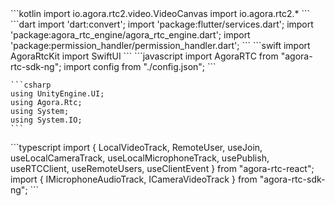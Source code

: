 <PlatformWrapper platform="android">
    ```kotlin
    import io.agora.rtc2.video.VideoCanvas
    import io.agora.rtc2.*
    ```
</PlatformWrapper>
<PlatformWrapper platform="flutter">
    ```dart
    import 'dart:convert';
    import 'package:flutter/services.dart';
    import 'package:agora_rtc_engine/agora_rtc_engine.dart';
    import 'package:permission_handler/permission_handler.dart';
    ```
</PlatformWrapper>
<PlatformWrapper platform={["ios","macos"]}>
    ```swift
    import AgoraRtcKit
    import SwiftUI
    ```
</PlatformWrapper>
<PlatformWrapper platform="web">
    ```javascript
    import AgoraRTC from "agora-rtc-sdk-ng";
    import config from "./config.json";
    ```
</PlatformWrapper>
<PlatformWrapper platform="unity">

    ```csharp
    using UnityEngine.UI;
    using Agora.Rtc;
    using System;
    using System.IO;
    ```
</PlatformWrapper>
<PlatformWrapper platform="react-js">
    ```typescript
    import {
        LocalVideoTrack,
        RemoteUser,
        useJoin,
        useLocalCameraTrack,
        useLocalMicrophoneTrack,
        usePublish,
        useRTCClient,
        useRemoteUsers,
        useClientEvent
    } from "agora-rtc-react";
    import { IMicrophoneAudioTrack, ICameraVideoTrack } from "agora-rtc-sdk-ng";
    ```
</PlatformWrapper>